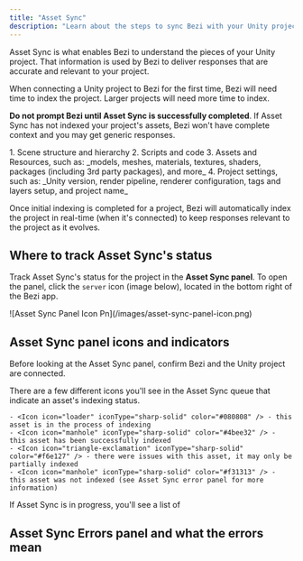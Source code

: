 ```yaml
---
title: "Asset Sync"
description: "Learn about the steps to sync Bezi with your Unity project to get customized AI assistance"
---
```


Asset Sync is what enables Bezi to understand the pieces of your Unity project. That information is used by Bezi to deliver responses that are accurate and relevant to your project.

When connecting a Unity project to Bezi for the first time, Bezi will need time to index the project. Larger projects will need more time to index. 

**Do not prompt Bezi until Asset Sync is successfully completed**. If Asset Sync has not indexed your project's assets, Bezi won't have complete context and you may get generic responses.

<Accordion title="What types of asset can Bezi index? ">
  1. Scene structure and hierarchy
  2. Scripts and code
  3. Assets and Resources, such as: _models, meshes, materials, textures, shaders, packages (including 3rd party packages), and more_
  4. Project settings, such as: _Unity version, render pipeline, renderer configuration, tags and layers setup, and project name_
</Accordion>

Once initial indexing is completed for a project, Bezi will automatically index the project in real-time (when it's connected) to keep responses relevant to the project as it evolves.

## Where to track Asset Sync's status

Track Asset Sync's status for the project in the **Asset Sync panel**. To open the panel, click the `server` icon (image below), located in the bottom right of the Bezi app.

<Frame>
  ![Asset Sync Panel Icon Pn](/images/asset-sync-panel-icon.png)
</Frame>

## Asset Sync panel icons and indicators

Before looking at the Asset Sync panel, confirm Bezi and the Unity project are connected.

<AccordionGroup>
  <Accordion title="Understanding the Asset Sync icons">
    There are a few different icons you'll see in the Asset Sync queue that indicate an asset's indexing status. 

    - <Icon icon="loader" iconType="sharp-solid" color="#080808" /> - this asset is in the process of indexing 
    - <Icon icon="manhole" iconType="sharp-solid" color="#4bee32" /> - this asset has been successfully indexed
    - <Icon icon="triangle-exclamation" iconType="sharp-solid" color="#f6e127" /> - there were issues with this asset, it may only be partially indexed
    - <Icon icon="manhole" iconType="sharp-solid" color="#f31313" /> - this asset was not indexed (see Asset Sync error panel for more information)
  </Accordion>
  <Accordion title="How to know if Asset Sync is in progress">
    If Asset Sync is in progress, you'll see a list of 
  </Accordion>
  <Accordion title="How to know if Asset Sync is completed">
    
  </Accordion>
  <Accordion title="Where to find Asset Sync errors">
    
  </Accordion>
</AccordionGroup>

## Asset Sync Errors panel and what the errors mean